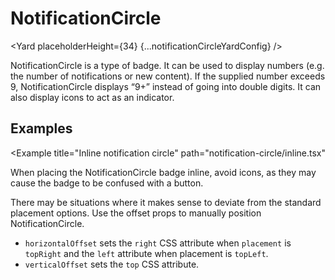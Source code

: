 <!--
Copyright (c) Uber Technologies, Inc.

This source code is licensed under the MIT license found in the
LICENSE file in the root directory of this source tree.
-->






# NotificationCircle

<Yard placeholderHeight={34} {...notificationCircleYardConfig} />

NotificationCircle is a type of badge. It can be used to display numbers (e.g. the number of notifications or new content). If the supplied number exceeds 9, NotificationCircle displays “9+” instead of going into double digits.
It can also display icons to act as an indicator.

## Examples

<Example
  title="Inline notification circle"
  path="notification-circle/inline.tsx"
>
  <Inline />
</Example>

When placing the NotificationCircle badge inline, avoid icons, as they may cause the badge to be confused with a button.

<Example title="Offset" path="notification-circle/offset.tsx">
  <Offset />
</Example>

There may be situations where it makes sense to deviate from the standard placement options. Use the offset props to manually position NotificationCircle.

- `horizontalOffset` sets the `right` CSS attribute when `placement` is `topRight` and the `left` attribute when placement is `topLeft`.
- `verticalOffset` sets the `top` CSS attribute.

<Exports
  component={NotificationCircleExports}
  title="NotificationCircle exports"
  path="baseui/badge"
/>
